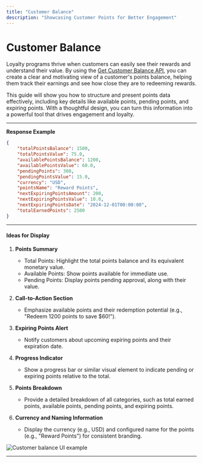 ```yaml
---
title: "Customer Balance"
description: "Showcasing Customer Points for Better Engagement"
---
```


# Customer Balance

Loyalty programs thrive when customers can easily see their rewards and understand their value. By using the [Get Customer Balance API](../../../rest-api/customers/customer-progress#get-customer-balance), you can create a clear and motivating view of a customer's points balance, helping them track their earnings and see how close they are to redeeming rewards.

This guide will show you how to structure and present points data effectively, including key details like available points, pending points, and expiring points. With a thoughtful design, you can turn this information into a powerful tool that drives engagement and loyalty.

***

**Response Example**

```json
{
    "totalPointsBalance": 1500,
    "totalPointsValue": 75.0,
    "availablePointsBalance": 1200,
    "availablePointsValue": 60.0,
    "pendingPoints": 300,
    "pendingPointsValue": 15.0,
    "currency": "USD",
    "pointsName": "Reward Points",
    "nextExpiringPointsAmount": 200,
    "nextExpiringPointsValue": 10.0,
    "nextExpiringPointsDate": "2024-12-01T00:00:00",
    "totalEarnedPoints": 2500
}
```

***

#### **Ideas for Display**

1. **Points Summary**
   - Total Points: Highlight the total points balance and its equivalent monetary value.
   - Available Points: Show points available for immediate use.
   - Pending Points: Display points pending approval, along with their value.

2. **Call-to-Action Section**
   - Emphasize available points and their redemption potential (e.g., "Redeem 1200 points to save $60!").
3. **Expiring Points Alert**
   - Notify customers about upcoming expiring points and their expiration date.
4. **Progress Indicator**
   - Show a progress bar or similar visual element to indicate pending or expiring points relative to the total.
5. **Points Breakdown**
   - Provide a detailed breakdown of all categories, such as total earned points, available points, pending points, and expiring points.
6. **Currency and Naming Information**
   - Display the currency (e.g., USD) and configured name for the points (e.g., "Reward Points") for consistent branding.

<Frame>
<img src="https://content.gitbook.com/content/ElcuAgxn15Pk6F2fINKe/blobs/HVzwaotcmhU2lgEYAM6L/image.png" alt="Customer balance UI example" />
</Frame>

***
